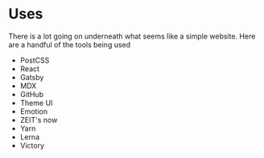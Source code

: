 

# Uses

There is a lot going on underneath what seems like a simple website.
Here are a handful of the tools being used

- PostCSS
- React
- Gatsby
- MDX
- GitHub
- Theme UI
- Emotion
- ZEIT's now
- Yarn
- Lerna
- Victory
